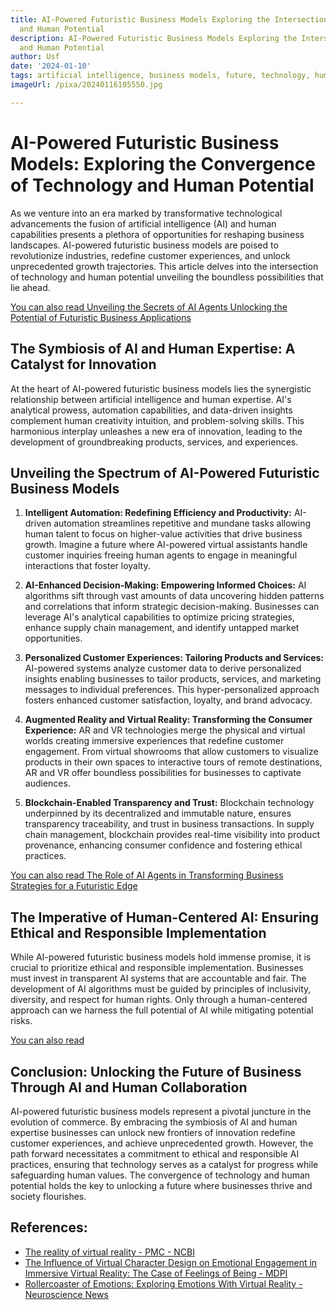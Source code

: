 ```yaml
---
title: AI-Powered Futuristic Business Models Exploring the Intersection of Technology
  and Human Potential
description: AI-Powered Futuristic Business Models Exploring the Intersection of Technology
  and Human Potential
author: Usf
date: '2024-01-10'
tags: artificial intelligence, business models, future, technology, human potential
imageUrl: /pixa/20240116105550.jpg

---
```

# AI-Powered Futuristic Business Models:  Exploring the Convergence of Technology  and  Human  Potential

As we venture into an era marked by transformative technological advancements the fusion of  artificial intelligence (AI) and human  capabilities  presents  a plethora of opportunities for reshaping business  landscapes. AI-powered  futuristic business models are poised to revolutionize industries, redefine customer experiences, and unlock  unprecedented growth trajectories. This article delves into the intersection of technology and human potential unveiling the boundless possibilities that lie ahead.

[You can also read Unveiling the Secrets of AI Agents Unlocking the Potential of Futuristic Business Applications](Unveiling%20the%20Secrets%20of%20AI%20Agents%20Unlocking%20the%20Potential%20of%20Futuristic%20Business%20Applications)


## The Symbiosis of  AI and Human Expertise:  A Catalyst  for Innovation

At the heart of AI-powered futuristic business models lies the  synergistic  relationship between artificial intelligence and human expertise. AI's analytical prowess, automation capabilities, and data-driven insights complement human creativity intuition, and problem-solving  skills. This harmonious interplay unleashes a new  era of innovation, leading to the development of groundbreaking products, services, and experiences.

## Unveiling the Spectrum of AI-Powered Futuristic Business Models

1. **Intelligent Automation: Redefining Efficiency and Productivity:** AI-driven automation  streamlines repetitive and mundane tasks allowing  human talent to focus on higher-value activities that drive business growth. Imagine a future  where  AI-powered virtual assistants handle customer inquiries freeing human agents to engage in meaningful interactions that foster loyalty.

2.  **AI-Enhanced Decision-Making: Empowering Informed Choices:** AI algorithms sift through vast amounts of data uncovering hidden patterns  and correlations that  inform strategic decision-making. Businesses can leverage AI's analytical capabilities to optimize pricing strategies, enhance  supply chain management, and identify untapped market opportunities.

3.  **Personalized Customer Experiences: Tailoring Products  and Services:** AI-powered systems analyze customer data to derive  personalized insights enabling businesses to tailor products, services, and marketing messages to individual  preferences. This hyper-personalized approach fosters  enhanced customer satisfaction, loyalty, and brand advocacy.

4. **Augmented Reality and Virtual Reality:  Transforming the Consumer Experience:** AR and  VR technologies merge the physical and virtual worlds creating immersive experiences that redefine customer engagement. From virtual showrooms that allow customers to visualize products in their own spaces to interactive tours of remote destinations, AR and VR offer boundless possibilities for businesses to captivate audiences.

5. **Blockchain-Enabled  Transparency  and Trust:** Blockchain technology  underpinned by its decentralized and immutable nature, ensures transparency traceability, and  trust in business transactions. In supply chain management, blockchain provides real-time  visibility into product provenance, enhancing consumer  confidence and fostering ethical practices.

[You can also read  The Role  of AI Agents in Transforming Business Strategies for  a Futuristic Edge](The%20Role%20of%20AI%20Agents%20in%20Transforming%20Business%20Strategies%20for%20a%20Futuristic%20Edge)


## The Imperative of Human-Centered AI: Ensuring Ethical and Responsible Implementation

While AI-powered futuristic business models hold immense promise, it is crucial to prioritize ethical and responsible implementation. Businesses must invest in transparent  AI systems that are  accountable and fair.  The development of AI algorithms must be guided by principles of inclusivity, diversity, and respect  for human  rights. Only through a human-centered approach can we harness the  full potential of AI while mitigating potential risks.

[You can also read ]()


## Conclusion: Unlocking  the Future of Business Through AI and Human Collaboration

AI-powered futuristic business models represent a pivotal juncture in the evolution of commerce.  By embracing  the symbiosis of AI and  human  expertise businesses can unlock new frontiers of innovation redefine customer experiences, and achieve unprecedented growth. However, the  path forward necessitates a commitment to ethical and responsible AI practices, ensuring that technology serves as a  catalyst for progress while safeguarding human values. The convergence of  technology and human potential holds the key to unlocking a future where businesses thrive and society flourishes.

## References:
- [The reality of virtual reality - PMC - NCBI](https://www.ncbi.nlm.nih.gov/pmc/articles/PMC9975753/)
- [The Influence of Virtual Character Design on Emotional Engagement in Immersive Virtual Reality: The Case of Feelings of Being - MDPI](https://www.mdpi.com/2079-9292/12/10/2321)
- [Rollercoaster of Emotions: Exploring Emotions With Virtual Reality - Neuroscience News](https://neurosciencenews.com/virtual-reality-emotion-19811/)
